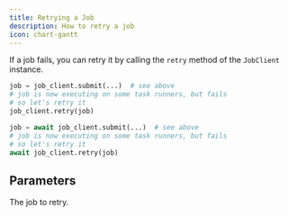 ```yaml
---
title: Retrying a Job
description: How to retry a job
icon: chart-gantt
---
```


If a job fails, you can retry it by calling the `retry` method of the `JobClient` instance.

<RequestExample>

```python Python (Sync)
job = job_client.submit(...)  # see above
# job is now executing on some task runners, but fails
# so let's retry it
job_client.retry(job)
```

```python Python (Async)
job = await job_client.submit(...)  # see above
# job is now executing on some task runners, but fails
# so let's retry it
await job_client.retry(job)
```

</RequestExample>

## Parameters

<ParamField path="job" type="Job">
  The job to retry.
</ParamField>
